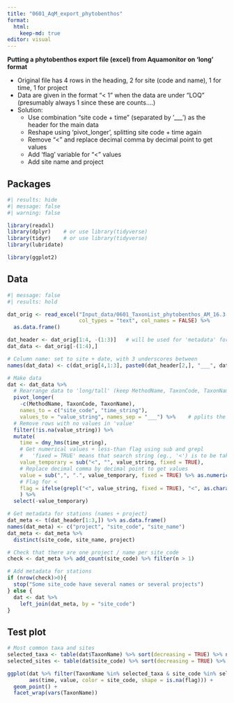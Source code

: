 ```yaml
---
title: "0601_AqM_export_phytobenthos"
format: 
  html:
    keep-md: true
editor: visual
---
```


**Putting a phytobenthos export file (excel) from Aquamonitor on 'long' format**  

* Original file has 4 rows in the heading, 2 for site (code and name), 1 for time, 1 for project    
* Data are given in the format "< 1" when the data are under "LOQ" (presumably always 1 since these are counts....)     
* Solution:  
    - Use combination "site code + time" (separated by '___') as the header for the main data   
    - Reshape using 'pivot_longer', splitting site code + time again   
    - Remove "<" and replace decimal comma by decimal point to get values  
    - Add 'flag' variable for "<" values  
    - Add site name and project  

## Packages


```r
#| results: hide
#| message: false
#| warning: false

library(readxl)
library(dplyr)    # or use library(tidyverse)
library(tidyr)    # or use library(tidyverse)
library(lubridate)

library(ggplot2)

```

## Data  
```r
#| message: false
#| results: hold

dat_orig <- read_excel("Input_data/0601_TaxonList_phytobenthos_AM_16.3.2023.xlsx", 
                       col_types = "text", col_names = FALSE) %>%
  as.data.frame()

dat_header <- dat_orig[1:4, -(1:3)]   # will be used for 'metadata' for stations  
dat_data <- dat_orig[-(1:4),]

# Column name: set to site + date, with 3 underscores between  
names(dat_data) <- c(dat_orig[4,1:3], paste0(dat_header[2,], "___", dat_header[4,]))

# Make data
dat <- dat_data %>%
  # Rearrange data to 'long/tall' (keep MethodName, TaxonCode, TaxonName as the first columns)
  pivot_longer(
    -c(MethodName, TaxonCode, TaxonName), 
    names_to = c("site_code", "time_string"), 
    values_to = "value_string", names_sep = "___") %>%    # pplits the 
  # Remove rows with no values in 'value'
  filter(!is.na(value_string)) %>%
  mutate(
    time = dmy_hms(time_string),
    # Get numerical values + less-than flag using sub and grepl 
    #   'fixed = TRUE' means that search string (eg., '<') is to be taken literally
    value_temporary = sub("<", "", value_string, fixed = TRUE),
    # Replace decimal comma by decimal point to get values
    value = sub(",", ".", value_temporary, fixed = TRUE) %>% as.numeric(),
    # Flag for < 
    flag = ifelse(grepl("<", value_string, fixed = TRUE), "<", as.character(NA))
    ) %>%
  select(-value_temporary)

# Get metadata for stations (names + project)
dat_meta <- t(dat_header[1:3,]) %>% as.data.frame() 
names(dat_meta) <- c("project", "site_code", "site_name") 
dat_meta <- dat_meta %>%
  distinct(site_code, site_name, project)

# Check that there are one project / name per site_code
check <- dat_meta %>% add_count(site_code) %>% filter(n > 1)

# Add metadata for stations  
if (nrow(check)>0){
  stop("Some site_code have several names or several projects")
} else {
  dat <- dat %>%
    left_join(dat_meta, by = "site_code")
}

```

## Test plot  
```r

# Most common taxa and sites
selected_taxa <- table(dat$TaxonName) %>% sort(decreasing = TRUE) %>% names() %>% head(6)
selected_sites <- table(dat$site_code) %>% sort(decreasing = TRUE) %>% names() %>% head(6)

ggplot(dat %>% filter(TaxonName %in% selected_taxa & site_code %in% selected_sites),
       aes(time, value, color = site_code, shape = is.na(flag))) +
  geom_point() +
  facet_wrap(vars(TaxonName))


```

